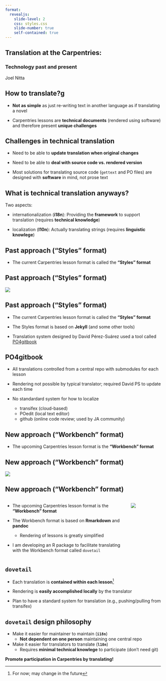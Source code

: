 ```yaml
---
format:
  revealjs:
    slide-level: 2
    css: styles.css
    slide-number: true
    self-contained: true
---
```


## Translation at the Carpentries:

### Technology past and present

Joel Nitta

## How to translate?g

- **Not as simple** as just re-writing text in another language as if translating a novel

- Carpentries lessons are **technical documents** (rendered using software) and therefore present **unique challenges**

## Challenges in technical translation

- Need to be able to **update translation when original changes**

- Need to be able to **deal with source code vs. rendered version**

- Most solutions for translating source code (`gettext` and PO files) are designed with **software** in mind, not prose text

## What is technical translation anyways?

Two aspects:

- internationalization (**i18n**): Providing the **framework** to support translation (requires **technical knowledge**)

- localization (**l10n**): Actually translating strings (requires **linguistic knowlege**)

## Past approach ("Styles" format)

- The current Carpentries lesson format is called the **"Styles" format**

## Past approach ("Styles" format)

![](https://carpentries.org/images/blog/2022/01/2022-01-31-python-choice-old.png){fig-alt="Programming With Python built with the Styles template on 2022-01-27"}

## Past approach ("Styles" format)

- The current Carpentries lesson format is called the **"Styles" format**

- The Styles format is based on **Jekyll** (and some other tools)

- Translation system designed by David Pérez-Suárez used a tool called [PO4gitbook](https://github.com/darkcircle/po4gitbook)

## PO4gitbook

- All translations controlled from a central repo with submodules for each lesson

- Rendering not possible by typical translator; required David PS to update each time

- No standardard system for how to localize
  - transifex (cloud-based)
  - POedit (local text editor)
  - github (online code review; used by JA community)

## New approach ("Workbench" format)

- The upcoming Carpentries lesson format is the **"Workbench" format**

## New approach ("Workbench" format)

![](https://carpentries.org/images/blog/2022/01/2022-01-31-python-choice.png){fig-alt="Programming With Python built with the Carpentries Workbench on 2022-01-27"}

## New approach ("Workbench" format)

:::: {.columns}

::: {.column width="80%"}
- The upcoming Carpentries lesson format is the **"Workbench" format**

- The Workbench format is based on **Rmarkdown** and **pandoc**
  - Rendering of lessons is greatly simplified

- I am developing an R package to facilitate translating with the Workbench format called `dovetail`
:::

::: {.column width="20%"}
[![](https://carpentries.github.io/sandpaper/logo.png){fig-alt="sandpaper R package logo"}](https://carpentries.github.io/sandpaper/)

:::

::::

## `dovetail`

- Each translation is **contained within each lesson**^[For now; may change in the future]

- Rendering is **easily accomplished locally** by the translator

- Plan to have a standard system for translation (e.g., pushing/pulling from transifex)

## `dovetail` design philosophy

- Make it easier for maintainer to maintain (**`i18n`**)
  - **Not dependent on one person** maintaining one central repo

- Make it easier for translators to translate (**`l10n`**)
  - Requires **minimal technical knowlege** to participate (don't need git)

::: {.fragment}	
**Promote participation in Carpentries by translating!**
:::
